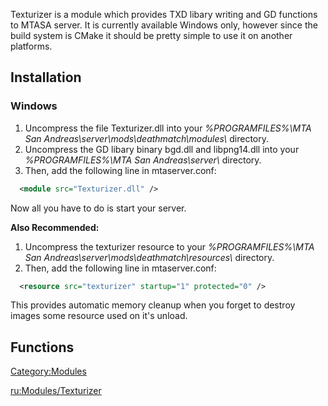{{Module_Info|
  name           = Texturizer |
  version        = 0.91 |
  author         = [[/User:Jyrno.md|Jyrno]] and JoRX |
  module_website = ''Not available'' |
  download_link  = [http://www.mediafire.com/?65c339jt4wl21i5 Here] [http://www.multiupload.com/JW4SICQG57 Mirror] |
  license        = ''Unlicensed'' |
  written_in     = C++ |
  operating_system = Windows only |
  compatible_with = 1.0.4 |
}}

Texturizer is a module which provides TXD libary writing and GD functions to MTASA server. It is currently available Windows only, however since the build system is CMake it should be pretty simple to use it on another platforms.



==Installation==
===Windows===

# Uncompress the file Texturizer.dll into your ''%PROGRAMFILES%\MTA San Andreas\server\mods\deathmatch\modules\'' directory.
# Uncompress the GD libary binary bgd.dll and libpng14.dll into your ''%PROGRAMFILES%\MTA San Andreas\server\'' directory.
# Then, add the following line in mtaserver.conf:
<syntaxhighlight lang="xml">
  <module src="Texturizer.dll" />
</syntaxhighlight>

Now all you have to do is start your server.

'''Also Recommended:'''
# Uncompress the texturizer resource to your ''%PROGRAMFILES%\MTA San Andreas\server\mods\deathmatch\resources\'' directory.
# Then, add the following line in mtaserver.conf:
<syntaxhighlight lang="xml">
  <resource src="texturizer" startup="1" protected="0" />
</syntaxhighlight>
This provides automatic memory cleanup when you forget to destroy images some resource used on it's unload.

==Functions==
{{Modules/Texturizer/Functions}}

[[/Category:Modules.md|Category:Modules]]

[[/ru:Modules/Texturizer.md|ru:Modules/Texturizer]]